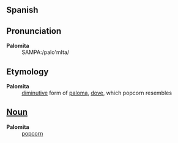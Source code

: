 ==Spanish==

==Pronunciation==
;'''Palomita'''
:SAMPA:/palo'mIta/

==Etymology==
;'''Palomita'''
:[[diminutive]] form of [[paloma]], [[dove]], which popcorn resembles

==[[Noun]]==
;'''Palomita''' 
: [[popcorn]]